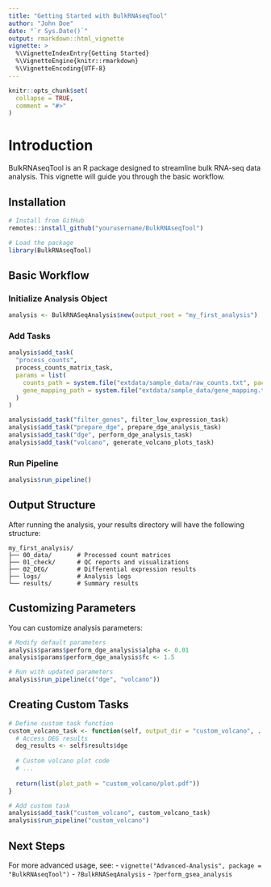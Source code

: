 ```yaml
---
title: "Getting Started with BulkRNAseqTool"
author: "John Doe"
date: "`r Sys.Date()`"
output: rmarkdown::html_vignette
vignette: >
  %\VignetteIndexEntry{Getting Started}
  %\VignetteEngine{knitr::rmarkdown}
  %\VignetteEncoding{UTF-8}
---
```


```r
knitr::opts_chunk$set(
  collapse = TRUE,
  comment = "#>"
)
```

# Introduction

BulkRNAseqTool is an R package designed to streamline bulk RNA-seq data analysis. This vignette will guide you through the basic workflow.

## Installation

```r
# Install from GitHub
remotes::install_github("yourusername/BulkRNAseqTool")

# Load the package
library(BulkRNAseqTool)
```

## Basic Workflow

### Initialize Analysis Object

```r
analysis <- BulkRNASeqAnalysis$new(output_root = "my_first_analysis")
```

### Add Tasks

```r
analysis$add_task(
  "process_counts",
  process_counts_matrix_task,
  params = list(
    counts_path = system.file("extdata/sample_data/raw_counts.txt", package = "BulkRNAseqTool"),
    gene_mapping_path = system.file("extdata/sample_data/gene_mapping.txt", package = "BulkRNAseqTool")
  )
)

analysis$add_task("filter_genes", filter_low_expression_task)
analysis$add_task("prepare_dge", prepare_dge_analysis_task)
analysis$add_task("dge", perform_dge_analysis_task)
analysis$add_task("volcano", generate_volcano_plots_task)
```

### Run Pipeline

```r
analysis$run_pipeline()
```

## Output Structure

After running the analysis, your results directory will have the following structure:

```
my_first_analysis/
├── 00_data/       # Processed count matrices
├── 01_check/      # QC reports and visualizations
├── 02_DEG/        # Differential expression results
├── logs/          # Analysis logs
└── results/       # Summary results
```

## Customizing Parameters

You can customize analysis parameters:

```r
# Modify default parameters
analysis$params$perform_dge_analysis$alpha <- 0.01
analysis$params$perform_dge_analysis$fc <- 1.5

# Run with updated parameters
analysis$run_pipeline(c("dge", "volcano"))
```

## Creating Custom Tasks

```r
# Define custom task function
custom_volcano_task <- function(self, output_dir = "custom_volcano", ...) {
  # Access DEG results
  deg_results <- self$results$dge
  
  # Custom volcano plot code
  # ...
  
  return(list(plot_path = "custom_volcano/plot.pdf"))
}

# Add custom task
analysis$add_task("custom_volcano", custom_volcano_task)
analysis$run_pipeline("custom_volcano")
```

## Next Steps

For more advanced usage, see:
- `vignette("Advanced-Analysis", package = "BulkRNAseqTool")`
- `?BulkRNASeqAnalysis`
- `?perform_gsea_analysis`
